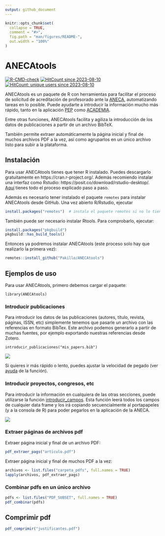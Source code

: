 ```yaml
---
output: github_document
---
```


<!-- README.md is generated from README.Rmd. Please edit that file -->

```r
knitr::opts_chunk$set(
  collapse = TRUE,
  comment = "#>",
  fig.path = "man/figures/README-",
  out.width = "100%"
)
```

# ANECAtools

<!-- badges: start -->
[![R-CMD-check](https://github.com/Pakillo/ANECAtools/actions/workflows/R-CMD-check.yaml/badge.svg)](https://github.com/Pakillo/ANECAtools/actions/workflows/R-CMD-check.yaml)
[![HitCount since 2023-08-10](https://hits.dwyl.com/Pakillo/ANECAtools.svg?style=flat-square)](https://hits.dwyl.com/Pakillo/ANECAtools)
[![HitCount: unique users since 2023-08-10](https://hits.dwyl.com/Pakillo/ANECAtools.svg?style=flat-square&show=unique)](https://hits.dwyl.com/Pakillo/ANECAtools)

<!-- badges: end -->

ANECAtools es un paquete de R con herramientas para facilitar el proceso de solicitud de acreditación de profesorado ante la [ANECA](https://www.aneca.es/), automatizando tareas en lo posible. Puede ayudarte a introducir la información mucho más rápido, tanto en la aplicación [PEP](https://www.aneca.es/personal-contratado) como [ACADEMIA](https://www.aneca.es/personal-funcionario).

Entre otras funciones, ANECAtools facilita y agiliza la introducción de los datos de publicaciones a partir de un archivo BibTeX. 

También permite extraer automáticamente la página inicial y final de muchos archivos PDF a la vez, así como agruparlos en un único archivo listo para subir a la plataforma.

## Instalación

Para usar ANECAtools tienes que tener R instalado. Puedes descargarlo gratuitamente en https://cran.r-project.org/. Además recomiendo instalar una interfaz como Rstudio: https://posit.co/download/rstudio-desktop/. [Aquí](https://datacritica.org/2021/03/18/instalacion-de-r-y-rstudio-en-windows/) tienes todo el proceso explicado paso a paso.

Además es necesario tener instalado el paquete `remotes` para instalar ANECAtools desde GitHub. Una vez abierto R/Rstudio, ejecutar

``` r
install.packages("remotes")  # instala el paquete remotes si no lo tienes instalado
```

También puede ser necesario instalar Rtools. Para comprobarlo, ejecutar:

``` r
install.packages("pkgbuild")  
pkgbuild::has_build_tools()
```

Entonces ya podremos instalar ANECAtools (este proceso solo hay que realizarlo la primera vez):

``` r
remotes::install_github("Pakillo/ANECAtools")
```

## Ejemplos de uso

Para usar ANECAtools, primero debemos cargar el paquete:

`library(ANECAtools)`

### Introducir publicaciones

Para introducir los datos de las publicaciones (autores, título, revista, páginas, ISSN, etc) simplemente tenemos que pasarle un archivo con las referencias en formato BibTex. Este archivo podemos generarlo a partir de muchas fuentes, por ejemplo exportando nuestras referencias desde Zotero.

`introducir_publicaciones("mis_papers.bib")`

![](man/figures/ANECAtools.gif)

Si quieres ir más rápido o lento, puedes ajustar la velocidad de pegado (ver [ayuda](https://pakillo.github.io/ANECAtools/reference/introducir_publicaciones.html) de la función).


### Introducir proyectos, congresos, etc

Para introducir la información en cualquiera de las otras secciones, puede utilizarse la función [introducir_campos](https://pakillo.github.io/ANECAtools/reference/introducir_campos.html). Esta función leerá todos los campos de cualquier data frame y los irá copiando secuencialmente al portapapeles (y a la consola de R) para poder pegarlos en la aplicación de la ANECA.

![](man/figures/introducir_campos.gif)


### Extraer páginas de archivos pdf

Extraer página inicial y final de un archivo PDF:

```r
pdf_extraer_pags("articulo.pdf")
```

Extraer página inicial y final de muchos PDF a la vez:

```r
archivos <- list.files("carpeta_pdfs", full.names = TRUE)
lapply(archivos, pdf_extraer_pags)
```


### Combinar pdfs en un único archivo

```r
pdfs <- list.files("PDF_SUBSET", full.names = TRUE)
pdf_combinar(pdfs)
```


## Comprimir pdf 

```r
pdf_comprimir("justificantes.pdf")
```

